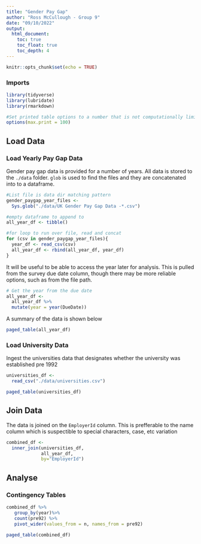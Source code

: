 ```yaml
---
title: "Gender Pay Gap"
author: "Ross McCullough - Group 9"
date: "09/10/2022"
output:
  html_document:
    toc: true
    toc_float: true
    toc_depth: 4
---
```


```r
knitr::opts_chunk$set(echo = TRUE)
```

### Imports

```r
library(tidyverse)
library(lubridate)
library(rmarkdown)

#Set printed table options to a number that is not computationally limiting 
options(max.print = 100)
```

## Load Data

### Load Yearly Pay Gap Data

Gender pay gap data is provided for a number of years. All data is stored to the `./data` folder. `glob` is used to find the files and they are concatenated into to a dataframe.

```r
#List file is data dir matching pattern
gender_paygap_year_files <- 
  Sys.glob("./data/UK Gender Pay Gap Data -*.csv")

#empty dataframe to append to
all_year_df <- tibble()

#for loop to run over file, read and concat
for (csv in gender_paygap_year_files){
  year_df <- read_csv(csv)
  all_year_df <- rbind(all_year_df, year_df)
}
```

It will be useful to be able to access the year later for analysis. This is pulled from the survey due date column, though there may be more reliable options, such as from the file path.

```r
# Get the year from the due date
all_year_df <-
  all_year_df %>%
  mutate(year = year(DueDate))
```

A summary of the data is shown below

```r
paged_table(all_year_df)
```


### Load University Data

Ingest the universities data that designates whether the university was established pre 1992

```r
universities_df <-
  read_csv("./data/universities.csv")

paged_table(universities_df)
```

## Join Data

The data is joined on the `EmployerId` column. This is prefferable to the name column which is suspectible to special characters, case, etc variation

```r
combined_df <- 
  inner_join(universities_df,
             all_year_df,
             by="EmployerId")
```

## Analyse

### Contingency Tables

```r
combined_df %>%
   group_by(year)%>%
   count(pre92) %>%
   pivot_wider(values_from = n, names_from = pre92)

paged_table(combined_df)
```


